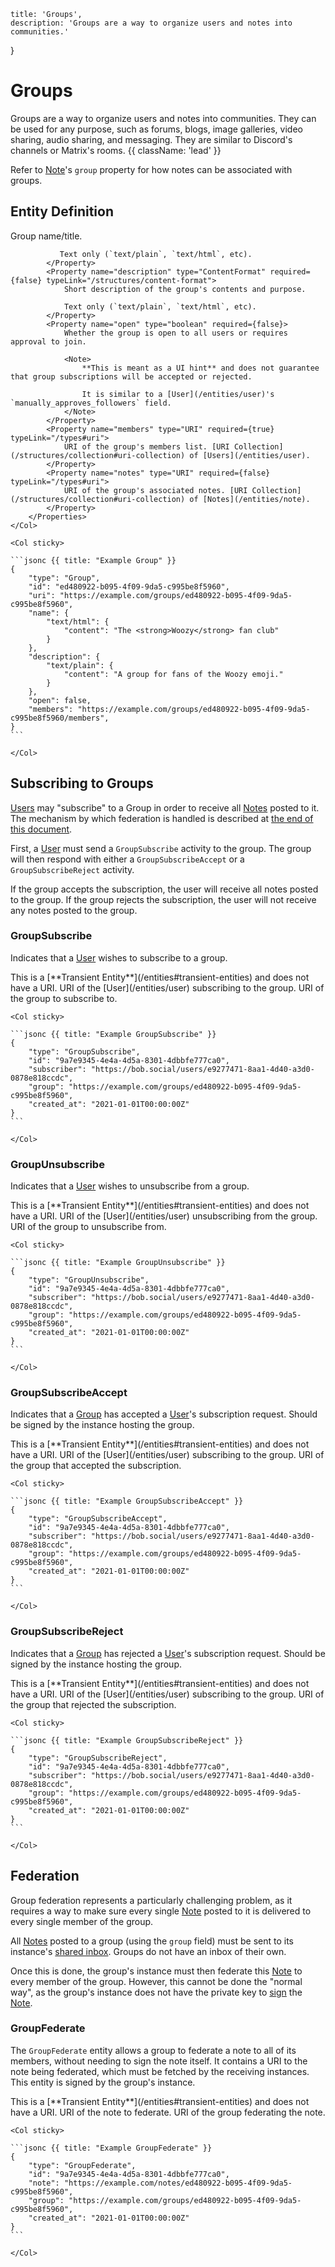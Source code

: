     title: 'Groups',
    description: 'Groups are a way to organize users and notes into communities.'
}

# Groups

Groups are a way to organize users and notes into communities. They can be used for any purpose, such as forums, blogs, image galleries, video sharing, audio sharing, and messaging. They are similar to Discord's channels or Matrix's rooms. {{ className: 'lead' }}

Refer to [Note](/entities/note#entity-definition)'s `group` property for how notes can be associated with groups.

## Entity Definition

<Row>
    <Col>
        <Properties>
            <Property name="name" type="ContentFormat" required={false} typeLink="/structures/content-format">
               Group name/title.
               
               Text only (`text/plain`, `text/html`, etc).
            </Property>
            <Property name="description" type="ContentFormat" required={false} typeLink="/structures/content-format">
                Short description of the group's contents and purpose.
                
                Text only (`text/plain`, `text/html`, etc).
            </Property>
            <Property name="open" type="boolean" required={false}>
                Whether the group is open to all users or requires approval to join.

                <Note>
                    **This is meant as a UI hint** and does not guarantee that group subscriptions will be accepted or rejected.

                    It is similar to a [User](/entities/user)'s `manually_approves_followers` field.
                </Note>
            </Property>
            <Property name="members" type="URI" required={true} typeLink="/types#uri">
                URI of the group's members list. [URI Collection](/structures/collection#uri-collection) of [Users](/entities/user).
            </Property>
            <Property name="notes" type="URI" required={false} typeLink="/types#uri">
                URI of the group's associated notes. [URI Collection](/structures/collection#uri-collection) of [Notes](/entities/note).
            </Property>
        </Properties>
    </Col>

    <Col sticky>

    ```jsonc {{ title: "Example Group" }}
    {
        "type": "Group",
        "id": "ed480922-b095-4f09-9da5-c995be8f5960",
        "uri": "https://example.com/groups/ed480922-b095-4f09-9da5-c995be8f5960",
        "name": {
            "text/html": {
                "content": "The <strong>Woozy</strong> fan club"
            }
        },
        "description": {
            "text/plain": {
                "content": "A group for fans of the Woozy emoji."
            }
        },
        "open": false,
        "members": "https://example.com/groups/ed480922-b095-4f09-9da5-c995be8f5960/members",
    }
    ```

    </Col>
</Row>

## Subscribing to Groups

[Users](/entities/user) may "subscribe" to a Group in order to receive all [Notes](/entities/note) posted to it. The mechanism by which federation is handled is described at [the end of this document](#federation).

First, a [User](/entities/user) must send a `GroupSubscribe` activity to the group. The group will then respond with either a `GroupSubscribeAccept` or a `GroupSubscribeReject` activity.

If the group accepts the subscription, the user will receive all notes posted to the group. If the group rejects the subscription, the user will not receive any notes posted to the group.

### GroupSubscribe

Indicates that a [User](/entities/user) wishes to subscribe to a group.

<Row>
    <Col>
        <Properties>
            <Property name="uri" type="null" required={false}>
                This is a [**Transient Entity**](/entities#transient-entities) and does not have a URI.
            </Property>
            <Property name="subscriber" type="URI" required={true} typeLink="/types#uri">
                URI of the [User](/entities/user) subscribing to the group.
            </Property>
            <Property name="group" type="URI" required={true} typeLink="/types#uri">
                URI of the group to subscribe to.
            </Property>
        </Properties>
    </Col>

    <Col sticky>

    ```jsonc {{ title: "Example GroupSubscribe" }}
    {
        "type": "GroupSubscribe",
        "id": "9a7e9345-4e4a-4d5a-8301-4dbbfe777ca0",
        "subscriber": "https://bob.social/users/e9277471-8aa1-4d40-a3d0-0878e818ccdc",
        "group": "https://example.com/groups/ed480922-b095-4f09-9da5-c995be8f5960",
        "created_at": "2021-01-01T00:00:00Z"
    }
    ```

    </Col>
</Row>

### GroupUnsubscribe

Indicates that a [User](/entities/user) wishes to unsubscribe from a group.

<Row>
    <Col>
        <Properties>
            <Property name="uri" type="null" required={false}>
                This is a [**Transient Entity**](/entities#transient-entities) and does not have a URI.
            </Property>
            <Property name="subscriber" type="URI" required={true} typeLink="/types#uri">
                URI of the [User](/entities/user) unsubscribing from the group.
            </Property>
            <Property name="group" type="URI" required={true} typeLink="/types#uri">
                URI of the group to unsubscribe from.
            </Property>
        </Properties>
    </Col>

    <Col sticky>

    ```jsonc {{ title: "Example GroupUnsubscribe" }}
    {
        "type": "GroupUnsubscribe",
        "id": "9a7e9345-4e4a-4d5a-8301-4dbbfe777ca0",
        "subscriber": "https://bob.social/users/e9277471-8aa1-4d40-a3d0-0878e818ccdc",
        "group": "https://example.com/groups/ed480922-b095-4f09-9da5-c995be8f5960",
        "created_at": "2021-01-01T00:00:00Z"
    }
    ```

    </Col>
</Row>

### GroupSubscribeAccept

Indicates that a [Group](#entity-definition) has accepted a [User](/entities/user)'s subscription request. Should be signed by the instance hosting the group.

<Row>
    <Col>
        <Properties>
            <Property name="uri" type="null" required={false}>
                This is a [**Transient Entity**](/entities#transient-entities) and does not have a URI.
            </Property>
            <Property name="subscriber" type="URI" required={true} typeLink="/types#uri">
                URI of the [User](/entities/user) subscribing to the group.
            </Property>
            <Property name="group" type="URI" required={true} typeLink="/types#uri">
                URI of the group that accepted the subscription.
            </Property>
        </Properties>
    </Col>

    <Col sticky>

    ```jsonc {{ title: "Example GroupSubscribeAccept" }}
    {
        "type": "GroupSubscribeAccept",
        "id": "9a7e9345-4e4a-4d5a-8301-4dbbfe777ca0",
        "subscriber": "https://bob.social/users/e9277471-8aa1-4d40-a3d0-0878e818ccdc",
        "group": "https://example.com/groups/ed480922-b095-4f09-9da5-c995be8f5960",
        "created_at": "2021-01-01T00:00:00Z"
    }
    ```

    </Col>
</Row>

### GroupSubscribeReject

Indicates that a [Group](#entity-definition) has rejected a [User](/entities/user)'s subscription request. Should be signed by the instance hosting the group.

<Row>
    <Col>
        <Properties>
            <Property name="uri" type="null" required={false}>
                This is a [**Transient Entity**](/entities#transient-entities) and does not have a URI.
            </Property>
            <Property name="subscriber" type="URI" required={true} typeLink="/types#uri">
                URI of the [User](/entities/user) subscribing to the group.
            </Property>
            <Property name="group" type="URI" required={true} typeLink="/types#uri">
                URI of the group that rejected the subscription.
            </Property>
        </Properties>
    </Col>

    <Col sticky>

    ```jsonc {{ title: "Example GroupSubscribeReject" }}
    {
        "type": "GroupSubscribeReject",
        "id": "9a7e9345-4e4a-4d5a-8301-4dbbfe777ca0",
        "subscriber": "https://bob.social/users/e9277471-8aa1-4d40-a3d0-0878e818ccdc",
        "group": "https://example.com/groups/ed480922-b095-4f09-9da5-c995be8f5960",
        "created_at": "2021-01-01T00:00:00Z"
    }
    ```

    </Col>
</Row>

## Federation

Group federation represents a particularly challenging problem, as it requires a way to make sure every single [Note](/entities/note) posted to it is delivered to every single member of the group.

All [Notes](/entities/note) posted to a group (using the `group` field) must be sent to its instance's [shared inbox](/federation#inboxes). Groups do not have an inbox of their own.

Once this is done, the group's instance must then federate this [Note](/entities/note) to every member of the group. However, this cannot be done the "normal way", as the group's instance does not have the private key to [sign](/signatures) the [Note](/entities/note).

### GroupFederate

The `GroupFederate` entity allows a group to federate a note to all of its members, without needing to sign the note itself. It contains a URI to the note being federated, which must be fetched by the receiving instances. This entity is signed by the group's instance.

<Row>
    <Col>
        <Properties>
            <Property name="uri" type="null" required={false}>
                This is a [**Transient Entity**](/entities#transient-entities) and does not have a URI.
            </Property>
            <Property name="note" type="URI" required={true} typeLink="/types#uri">
                URI of the note to federate.
            </Property>
            <Property name="group" type="URI" required={true} typeLink="/types#uri">
                URI of the group federating the note.
            </Property>
        </Properties>
    </Col>

    <Col sticky>

    ```jsonc {{ title: "Example GroupFederate" }}
    {
        "type": "GroupFederate",
        "id": "9a7e9345-4e4a-4d5a-8301-4dbbfe777ca0",
        "note": "https://example.com/notes/ed480922-b095-4f09-9da5-c995be8f5960",
        "group": "https://example.com/groups/ed480922-b095-4f09-9da5-c995be8f5960",
        "created_at": "2021-01-01T00:00:00Z"
    }
    ```

    </Col>
</Row>